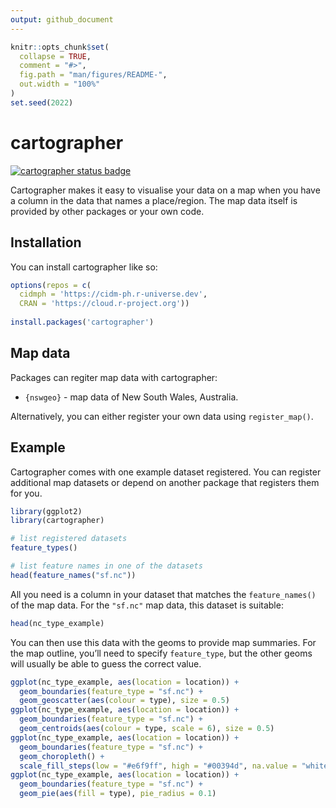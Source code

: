 ```yaml
---
output: github_document
---
```


<!-- README.md is generated from README.Rmd. Please edit that file -->

```r
knitr::opts_chunk$set(
  collapse = TRUE,
  comment = "#>",
  fig.path = "man/figures/README-",
  out.width = "100%"
)
set.seed(2022)
```

# cartographer

<!-- badges: start -->
[![cartographer status badge](https://cidm-ph.r-universe.dev/badges/cartographer)](https://cidm-ph.r-universe.dev)
<!-- badges: end -->

Cartographer makes it easy to visualise your data on a map when you have a column
in the data that names a place/region. The map data itself is provided by other
packages or your own code.

## Installation

You can install cartographer like so:

``` r
options(repos = c(
  cidmph = 'https://cidm-ph.r-universe.dev',
  CRAN = 'https://cloud.r-project.org'))
  
install.packages('cartographer')
```

## Map data

Packages can regiter map data with cartographer:

  * `{nswgeo}` - map data of New South Wales, Australia.
    
Alternatively, you can either register your own data using `register_map()`.

## Example

Cartographer comes with one example dataset registered. You can register additional
map datasets or depend on another package that registers them for you.

```r
library(ggplot2)
library(cartographer)

# list registered datasets
feature_types()

# list feature names in one of the datasets
head(feature_names("sf.nc"))
```

All you need is a column in your dataset that matches the `feature_names()` of
the map data. For the `"sf.nc"` map data, this dataset is suitable:

```r
head(nc_type_example)
```

You can then use this data with the geoms to provide map summaries. For the map
outline, you'll need to specify `feature_type`, but the other geoms will usually
be able to guess the correct value.

```r
ggplot(nc_type_example, aes(location = location)) +
  geom_boundaries(feature_type = "sf.nc") +
  geom_geoscatter(aes(colour = type), size = 0.5)
ggplot(nc_type_example, aes(location = location)) +
  geom_boundaries(feature_type = "sf.nc") +
  geom_centroids(aes(colour = type, scale = 6), size = 0.5)
ggplot(nc_type_example, aes(location = location)) +
  geom_boundaries(feature_type = "sf.nc") +
  geom_choropleth() +
  scale_fill_steps(low = "#e6f9ff", high = "#00394d", na.value = "white")
ggplot(nc_type_example, aes(location = location)) +
  geom_boundaries(feature_type = "sf.nc") +
  geom_pie(aes(fill = type), pie_radius = 0.1)
```


